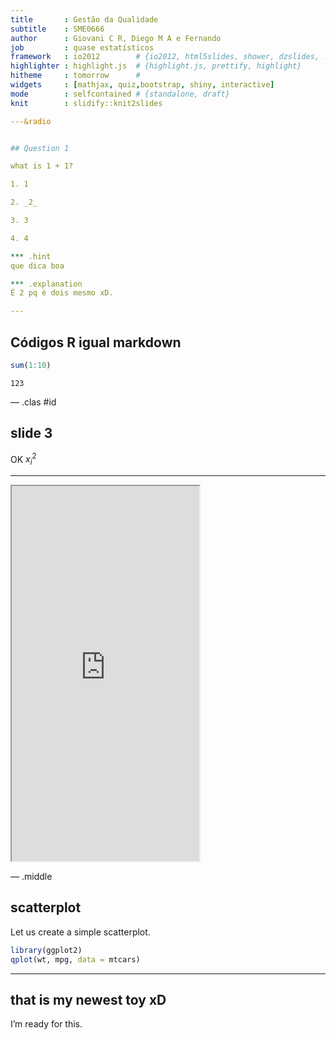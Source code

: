 ```yaml
---
title       : Gestão da Qualidade
subtitle    : SME0666
author      : Giovani C R, Diego M A e Fernando
job         : quase estatísticos
framework   : io2012        # {io2012, html5slides, shower, dzslides, ...}
highlighter : highlight.js  # {highlight.js, prettify, highlight}
hitheme     : tomorrow      # 
widgets     : [mathjax, quiz,bootstrap, shiny, interactive]            # {mathjax, quiz, bootstrap}
mode        : selfcontained # {standalone, draft}
knit        : slidify::knit2slides

---&radio


## Question 1

what is 1 + 1?

1. 1

2. _2_

3. 3

4. 4 

*** .hint 
que dica boa

*** .explanation 
É 2 pq é dois mesmo xD.

---
```


## Códigos R igual markdown

```r
sum(1:10)

```
```
123
```

--- .clas #id

## slide 3



OK $x^2_i$

--- 

 <iframe src = 'http://dillinger.io' height='600px'></iframe>

--- .middle

## scatterplot 

Let us create a simple scatterplot.

```r
library(ggplot2)
qplot(wt, mpg, data = mtcars)
```

---

## that is my newest toy xD

I'm ready for this.

